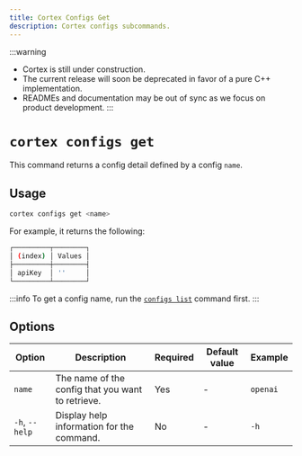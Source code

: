 ```yaml
---
title: Cortex Configs Get
description: Cortex configs subcommands.
---
```


:::warning
- Cortex is still under construction.
- The current release will soon be deprecated in favor of a pure C++ implementation.
- READMEs and documentation may be out of sync as we focus on product development.
:::

# `cortex configs get`

This command returns a config detail defined by a config `name`.



## Usage

```bash
cortex configs get <name>
```
For example, it returns the following:
```bash
┌─────────┬────────┐
│ (index) │ Values │
├─────────┼────────┤
│ apiKey  │ ''     │
└─────────┴────────┘

```
:::info
To get a config name, run the [`configs list`](/docs/cli/configs/list) command first.
:::
## Options

| Option            | Description                                           | Required | Default value | Example         |
|-------------------|-------------------------------------------------------|----------|---------------|-----------------|
| `name`        | The name of the config that you want to retrieve.     | Yes      | -             | `openai`|
| `-h`, `--help`    | Display help information for the command.             | No       | -             | `-h`        |

